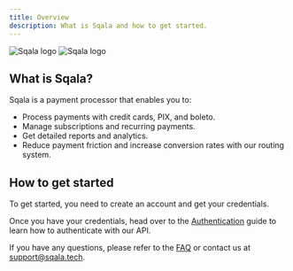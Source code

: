 ```yaml
---
title: Overview
description: What is Sqala and how to get started.
---
```


<img
  className="only-on-light"
  src="https://raw.githubusercontent.com/victor-teles/sqala-docs/refs/heads/main/.github/banner-white.webp"
  alt="Sqala logo"
/>
<img
  className="only-on-dark"
  src="https://raw.githubusercontent.com/victor-teles/sqala-docs/refs/heads/main/.github/banner-dark.webp"
  alt="Sqala logo"
/>

## What is Sqala?

Sqala is a payment processor that enables you to:

- Process payments with credit cards, PIX, and boleto.
- Manage subscriptions and recurring payments.
- Get detailed reports and analytics.
- Reduce payment friction and increase conversion rates with our routing system.

## How to get started

To get started, you need to create an account and get your credentials. 

Once you have your credentials, head over to the [Authentication](/docs/guides/authenticate) guide to learn how to authenticate with our API.


If you have any questions, please refer to the [FAQ](https://www.sqala.tech) or contact us at [support@sqala.tech](mailto:support@sqala.tech).
